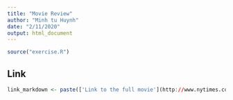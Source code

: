 ```yaml
---
title: "Movie Review"
author: "Minh tu Huynh"
date: "2/11/2020"
output: html_document
---
```


```r
source("exercise.R")
```

## Link


```r
link_markdown <- paste(['Link to the full movie'](http://www.nytimes.com/2020/01/28/movies/beanpole-review.html))
```
